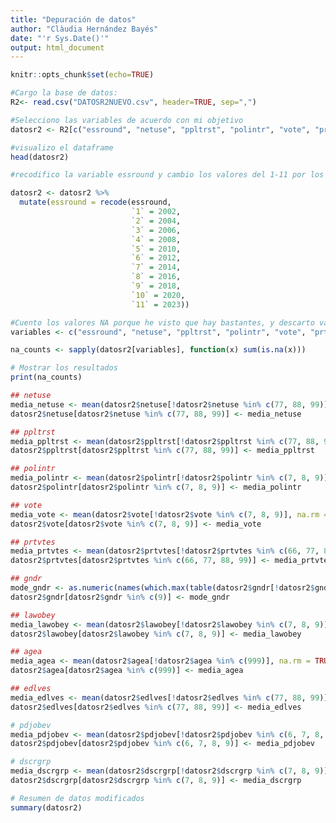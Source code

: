 ```yaml
---
title: "Depuración de datos"
author: "Clàudia Hernández Bayés"
date: "'r Sys.Date()'"
output: html_document
---
```


```r

knitr::opts_chunk$set(echo=TRUE)

#Cargo la base de datos:
R2<- read.csv("DATOSR2NUEVO.csv", header=TRUE, sep=",")

#Selecciono las variables de acuerdo con mi objetivo
datosr2 <- R2[c("essround", "netuse", "ppltrst", "polintr", "vote", "prtvtes", "lawobey", "gndr", "agea", "edlves", "pdjobev", "dscrgrp", "regiones", "dscrage", "dscrdk", "dscrdsb", "dscretn", "dscrgnd", "dscrlng", "dscrna", "dscrnap", "dscrntn", "dscroth", "dscrrce", "dscrref", "dscrsex")]

#visualizo el dataframe
head(datosr2)


```
```r
#recodifico la variable essround y cambio los valores del 1-11 por los años correspondientes. 

datosr2 <- datosr2 %>%
  mutate(essround = recode(essround,
                           `1` = 2002,
                           `2` = 2004,
                           `3` = 2006,
                           `4` = 2008,
                           `5` = 2010,
                           `6` = 2012,
                           `7` = 2014,
                           `8` = 2016,
                           `9` = 2018,
                           `10` = 2020,
                           `11` = 2023))


```

```r

#Cuento los valores NA porque he visto que hay bastantes, y descarto variables con las que no podré operar
variables <- c("essround", "netuse", "ppltrst", "polintr", "vote", "prtvtes", "lawobey", "gndr", "agea", "edlves", "pdjobev", "dscrgrp", "regiones", "dscrage", "dscrdk", "dscrdsb", "dscretn", "dscrgnd", "dscrlng", "dscrna", "dscrnap", "dscrntn", "dscroth", "dscrrce", "dscrref", "dscrsex")

na_counts <- sapply(datosr2[variables], function(x) sum(is.na(x)))

# Mostrar los resultados
print(na_counts)
```
```r
## netuse
media_netuse <- mean(datosr2$netuse[!datosr2$netuse %in% c(77, 88, 99)], na.rm = TRUE)
datosr2$netuse[datosr2$netuse %in% c(77, 88, 99)] <- media_netuse

## ppltrst
media_ppltrst <- mean(datosr2$ppltrst[!datosr2$ppltrst %in% c(77, 88, 99)], na.rm = TRUE)
datosr2$ppltrst[datosr2$ppltrst %in% c(77, 88, 99)] <- media_ppltrst

## polintr
media_polintr <- mean(datosr2$polintr[!datosr2$polintr %in% c(7, 8, 9)], na.rm = TRUE)
datosr2$polintr[datosr2$polintr %in% c(7, 8, 9)] <- media_polintr

## vote
media_vote <- mean(datosr2$vote[!datosr2$vote %in% c(7, 8, 9)], na.rm = TRUE)
datosr2$vote[datosr2$vote %in% c(7, 8, 9)] <- media_vote

## prtvtes
media_prtvtes <- mean(datosr2$prtvtes[!datosr2$prtvtes %in% c(66, 77, 88, 99)], na.rm = TRUE)
datosr2$prtvtes[datosr2$prtvtes %in% c(66, 77, 88, 99)] <- media_prtvtes

## gndr
mode_gndr <- as.numeric(names(which.max(table(datosr2$gndr[!datosr2$gndr %in% c(9)]))))
datosr2$gndr[datosr2$gndr %in% c(9)] <- mode_gndr

## lawobey
media_lawobey <- mean(datosr2$lawobey[!datosr2$lawobey %in% c(7, 8, 9)], na.rm = TRUE)
datosr2$lawobey[datosr2$lawobey %in% c(7, 8, 9)] <- media_lawobey

## agea
media_agea <- mean(datosr2$agea[!datosr2$agea %in% c(999)], na.rm = TRUE)
datosr2$agea[datosr2$agea %in% c(999)] <- media_agea

## edlves
media_edlves <- mean(datosr2$edlves[!datosr2$edlves %in% c(77, 88, 99)], na.rm = TRUE)
datosr2$edlves[datosr2$edlves %in% c(77, 88, 99)] <- media_edlves

# pdjobev
media_pdjobev <- mean(datosr2$pdjobev[!datosr2$pdjobev %in% c(6, 7, 8, 9)], na.rm = TRUE)
datosr2$pdjobev[datosr2$pdjobev %in% c(6, 7, 8, 9)] <- media_pdjobev

# dscrgrp
media_dscrgrp <- mean(datosr2$dscrgrp[!datosr2$dscrgrp %in% c(7, 8, 9)], na.rm = TRUE)
datosr2$dscrgrp[datosr2$dscrgrp %in% c(7, 8, 9)] <- media_dscrgrp

# Resumen de datos modificados
summary(datosr2)

```

